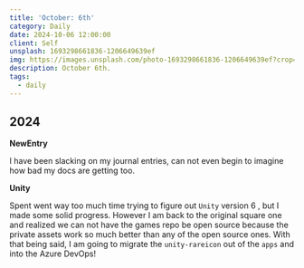 ```yaml
---
title: 'October: 6th'
category: Daily
date: 2024-10-06 12:00:00
client: Self
unsplash: 1693298661836-1206649639ef
img: https://images.unsplash.com/photo-1693298661836-1206649639ef?crop=entropy&cs=srgb&fm=jpg&ixid=MnwzNjM5Nzd8MHwxfHJhbmRvbXx8fHx8fHx8fDE2ODE3NDg2ODY&ixlib=rb-4.0.3&q=85
description: October 6th. 
tags:
  - daily
---
```



## 2024

**NewEntry**

I have been slacking on my journal entries, can not even begin to imagine how bad my docs are getting too.

**Unity**

Spent went way too much time trying to figure out `Unity` version 6 , but I made some solid progress.
However I am back to the original square one and realized we can not have the games repo be open source because the private assets work so much better than any of the open source ones.
With that being said, I am going to migrate the `unity-rareicon` out of the `apps` and into the Azure DevOps!
